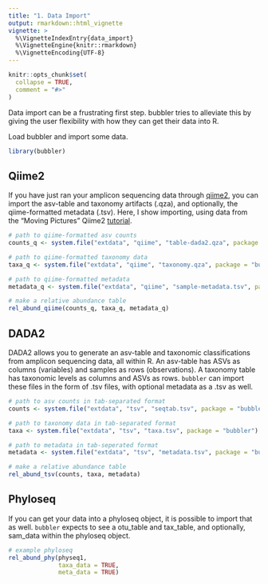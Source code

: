 ```yaml
---
title: "1. Data Import"
output: rmarkdown::html_vignette
vignette: >
  %\VignetteIndexEntry{data_import}
  %\VignetteEngine{knitr::rmarkdown}
  %\VignetteEncoding{UTF-8}
---
```


```r
knitr::opts_chunk$set(
  collapse = TRUE,
  comment = "#>"
)
```

Data import can be a frustrating first step. bubbler tries to alleviate this by giving the user flexibility with how they can get their data into R. 

Load bubbler and import some data. 

```r
library(bubbler)
```

## Qiime2

If you have just ran your amplicon sequencing data through [qiime2](https://qiime2.org/), you can import the asv-table and taxonomy artifacts (.qza), and optionally, the qiime-formatted metadata (.tsv). Here, I show importing, using data from the "Moving Pictures" Qiime2 [tutorial](https://docs.qiime2.org/2024.5/tutorials/moving-pictures/).

```r
# path to qiime-formatted asv counts 
counts_q <- system.file("extdata", "qiime", "table-dada2.qza", package = "bubbler")

# path to qiime-formatted taxonomy data 
taxa_q <- system.file("extdata", "qiime", "taxonomy.qza", package = "bubbler")

# path to qiime-formatted metadata
metadata_q <- system.file("extdata", "qiime", "sample-metadata.tsv", package = "bubbler")

# make a relative abundance table 
rel_abund_qiime(counts_q, taxa_q, metadata_q)

```

## DADA2 

DADA2 allows you to generate an asv-table and taxonomic classifications from amplicon sequencing data, all within R. An asv-table has ASVs as columns (variables) and samples as rows (observations). A taxonomy table has taxonomic levels as columns and ASVs as rows. `bubbler` can import these files in the form of .tsv files, with optional metadata as a .tsv as well. 

```r
# path to asv counts in tab-separated format
counts <- system.file("extdata", "tsv", "seqtab.tsv", package = "bubbler")

# path to taxonomy data in tab-separated format
taxa <- system.file("extdata", "tsv", "taxa.tsv", package = "bubbler")

# path to metadata in tab-seperated format 
metadata <- system.file("extdata", "tsv", "metadata.tsv", package = "bubbler")

# make a relative abundance table
rel_abund_tsv(counts, taxa, metadata)
```

## Phyloseq

If you can get your data into a phyloseq object, it is possible to import that as well. `bubbler` expects to see a otu_table and tax_table, and optionally, sam_data within the phyloseq object. 

```r
# example phyloseq
rel_abund_phy(physeq1,
              taxa_data = TRUE,
              meta_data = TRUE)
```





